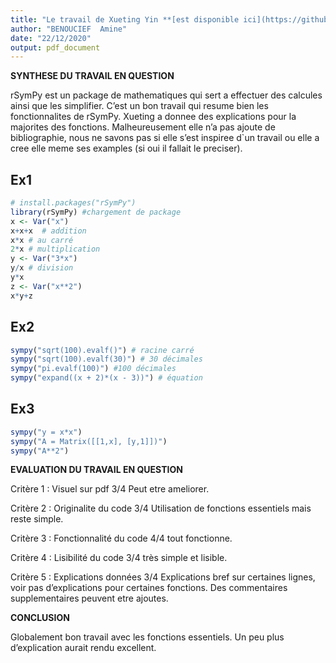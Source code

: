 ---
title: "Le travail de Xueting Yin **[est disponible ici](https://github.com/yinxueting/PSBX/blob/main/gr01_xueting_yin_rSymPy.pdf)**"
author: "BENOUCIEF  Amine"
date: "22/12/2020"
output: pdf_document
---

**SYNTHESE DU TRAVAIL EN QUESTION**

rSymPy est un package de mathematiques qui sert a effectuer des calcules ainsi que les simplifier. C'est un bon travail qui resume bien les fonctionnalites de rSymPy. Xueting a donnee des explications pour la majorites des fonctions. Malheureusement elle n'a pas ajoute de  bibliographie, nous ne savons pas si elle s'est inspiree d`un travail ou elle a cree elle meme ses examples (si oui il fallait le preciser).

## Ex1
```{r}
# install.packages("rSymPy")
library(rSymPy) #chargement de package
x <- Var("x")
x+x+x  # addition
x*x # au carré
2*x # multiplication
y <- Var("3*x")
y/x # division
y*x
z <- Var("x**2")
x*y+z
```

## Ex2
```{r}
sympy("sqrt(100).evalf()") # racine carré
sympy("sqrt(100).evalf(30)") # 30 décimales
sympy("pi.evalf(100)") #100 décimales
sympy("expand((x + 2)*(x - 3))") # équation
```

## Ex3
```{r}
sympy("y = x*x")
sympy("A = Matrix([[1,x], [y,1]])")
sympy("A**2")
```

**EVALUATION DU TRAVAIL EN QUESTION**

Critère 1 : Visuel sur pdf             3/4 Peut etre ameliorer. 

Critère 2 : Originalite du code        3/4 Utilisation de fonctions essentiels mais reste simple. 

Critère 3 : Fonctionnalité du code     4/4 tout fonctionne.

Critère 4 : Lisibilité du code         3/4 très simple et lisible.

Critère 5 : Explications données       3/4 Explications bref sur certaines lignes, voir pas d'explications pour certaines fonctions. Des commentaires supplementaires peuvent etre ajoutes. 

**CONCLUSION**

Globalement bon travail avec les fonctions essentiels. Un peu plus d'explication aurait rendu excellent.
